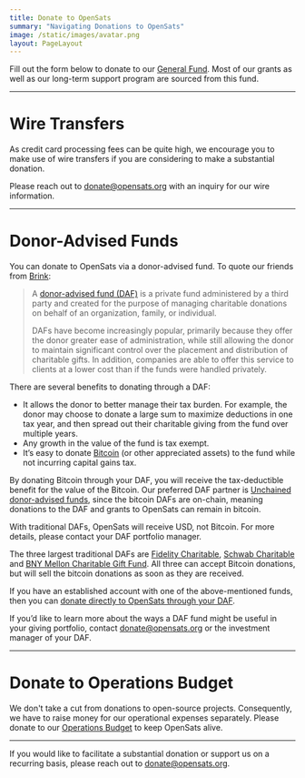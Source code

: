 ```yaml
---
title: Donate to OpenSats
summary: "Navigating Donations to OpenSats"
image: /static/images/avatar.png
layout: PageLayout
---
```


Fill out the form below to donate to our [General Fund][gf]. Most of our grants
as well as our long-term support program are sourced from this fund.

<DonateToGeneralFundForm/>

---

# Wire Transfers

As credit card processing fees can be quite high, we encourage you to make use
of wire transfers if you are considering to make a substantial donation.

Please reach out to donate@opensats.org with an inquiry for our wire information.

---

# Donor-Advised Funds

You can donate to OpenSats via a donor-advised fund. To quote our friends from [Brink][brink]:

> A [donor-advised fund (DAF)][daf] is a private fund administered by a third party and
> created for the purpose of managing charitable donations on behalf of an
> organization, family, or individual.
>
> DAFs have become increasingly popular, primarily because they offer the donor
> greater ease of administration, while still allowing the donor to maintain
> significant control over the placement and distribution of charitable gifts. In
> addition, companies are able to offer this service to clients at a lower cost
> than if the funds were handled privately.

There are several benefits to donating through a DAF:
- It allows the donor to better manage their tax burden. For example, the donor may choose to donate a large sum to maximize deductions in one tax year, and then spread out their charitable giving from the fund over multiple years.
- Any growth in the value of the fund is tax exempt.
- It’s easy to donate [Bitcoin][daf-btc] (or other appreciated assets) to the fund while not incurring capital gains tax.

By donating Bitcoin through your DAF, you will receive the tax-deductible
benefit for the value of the Bitcoin. Our preferred DAF partner is [Unchained
donor-advised funds][unchained], since the bitcoin DAFs are on-chain, meaning donations to
the DAF and grants to OpenSats can remain in bitcoin.

With traditional DAFs, OpenSats will receive USD, not Bitcoin. For more details,
please contact your DAF portfolio manager.

The three largest traditional DAFs are  [Fidelity
Charitable](https://www.fidelitycharitable.org/),  [Schwab
Charitable](https://www.schwabcharitable.org/)  and  [BNY Mellon Charitable Gift
Fund](https://bnymelloncharitablegiftfund.org/bnym/). All three can accept
Bitcoin donations, but will sell the bitcoin donations as soon as they are received.

If you have an established account with one of the above-mentioned funds, then
you can  [donate directly to OpenSats through your DAF][daf-direct].

If you’d like to learn more about the ways a DAF fund might be useful in your
giving portfolio, contact donate@opensats.org or the investment manager of your
DAF.

---

# Donate to Operations Budget

We don't take a cut from donations to open-source projects. Consequently, we
have to raise money for our operational expenses separately. Please donate to
our [Operations Budget][ob] to keep OpenSats alive.

<center>
<DonateToOperationsButton/>
</center>

---

If you would like to facilitate a substantial donation or support us on a
recurring basis, please reach out to donate@opensats.org.

[gf]: /projects/general_fund
[ob]: /projects/opensats_operations_budget
[daf]: https://www.investopedia.com/terms/d/donoradvisedfund.asp
[daf-btc]: https://www.fidelitycharitable.org/giving-account/what-you-can-donate/donating-bitcoin-to-charity.html
[daf-direct]: https://www.dafdirect.org/DAFDirect/daflink?_dafdirect_settings=ODUyNzIyMjQ5XzIxMTFfMjU4NjM2NDMtZGUxYS00Yjc1LTk4NGEtM2U0MTg5ZjZjZmEz&designatedText=&amountValue=
[brink]: https://brink.dev/blog/2021/03/26/donate-bitcoin/#donate-bitcoin-directly-to-brink
[unchained]: https://unchained.com/donor-advised-funds
